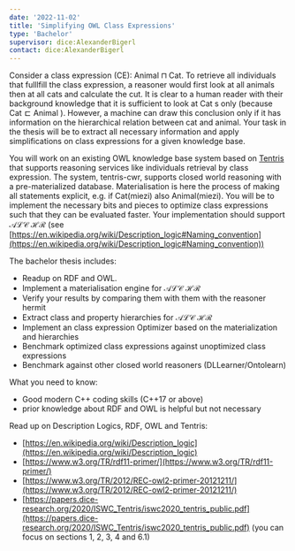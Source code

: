 ```yaml
---
date: '2022-11-02'
title: 'Simplifying OWL Class Expressions'
type: 'Bachelor'
supervisor: dice:AlexanderBigerl
contact: dice:AlexanderBigerl
---
```


Consider a class expression (CE): $\text{Animal} ⊓ \text{Cat}$. To retrieve all individuals that fulllfill the class expression, a reasoner would first look at all animals then at all cats and calculate the cut. It is clear to a human reader with their background knowledge that it is sufficient to look at $\text{Cat}$ s only \(because $\text{Cat}⊏\text{Animal}$ \). However, a machine can draw this conclusion only if it has information on the hierarchical relation between $\text{cat}$ and $\text{animal}$. Your task in the thesis will be to extract all necessary information and apply simplifications on class expressions for a given knowledge base. 

You will work on an existing OWL knowledge base system based on [Tentris]([https://github.com/dice-group/tentris](https://github.com/dice-group/tentris)) that supports reasoning services like individuals retrieval by class expression. The system, tentris-cwr, supports closed world reasoning with a pre-materialized database. Materialisation is here the process of making all statements explicit, e.g. if $\text{Cat}(\text{miezi})$ also $\text{Animal}(\text{miezi})$. You will be to implement the necessary bits and pieces to optimize class expressions such that they can be evaluated faster. Your implementation should support $\mathcal{ALC\ HR}$ (see [https://en.wikipedia.org/wiki/Description_logic#Naming_convention](https://en.wikipedia.org/wiki/Description_logic#Naming_convention))

The bachelor thesis includes:

- Readup on RDF and OWL.
- Implement a materialisation engine for $\mathcal{ALC\ HR}$
- Verify your results by comparing them with them with the reasoner hermit
- Extract class and property hierarchies for  $\mathcal{ALC\ HR}$
- Implement an class expression Optimizer  based on the materialization and hierarchies
- Benchmark optimized class expressions against unoptimized class expressions
- Benchmark against other closed world reasoners (DLLearner/Ontolearn)

What you need to know: 

- Good modern C++ coding skills (C++17 or above)
- prior knowledge about RDF and OWL is helpful but not necessary

Read up on Description Logics, RDF, OWL and Tentris:

- [https://en.wikipedia.org/wiki/Description_logic](https://en.wikipedia.org/wiki/Description_logic)
- [https://www.w3.org/TR/rdf11-primer/](https://www.w3.org/TR/rdf11-primer/)
- [https://www.w3.org/TR/2012/REC-owl2-primer-20121211/](https://www.w3.org/TR/2012/REC-owl2-primer-20121211/)
- [https://papers.dice-research.org/2020/ISWC_Tentris/iswc2020_tentris_public.pdf](https://papers.dice-research.org/2020/ISWC_Tentris/iswc2020_tentris_public.pdf) (you can focus on sections 1, 2, 3, 4 and 6.1)
